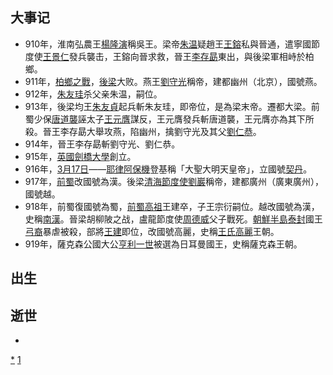 {{unreferenced|time=2018-08-23T08:37:56+00:00}}
{{DecadeTOC|910}}
== 大事记 ==
* 910年，淮南弘農王[[楊隆演|楊隆演]]稱吳王。梁帝[[朱温|朱温]]疑趙王[[王鎔|王鎔]]私與晉通，遣寧國節度使[[王景仁|王景仁]]發兵襲击，王鎔向晉求救，晉王[[唐庄宗|李存勗]]東出，與後梁軍相峙於柏鄉。 
* 911年，[[柏鄉之戰|柏鄉之戰]]，[[後梁|後梁]]大败。燕王[[劉守光|劉守光]]稱帝，建都幽州（北京），國號燕。 
* 912年，[[朱友珪|朱友珪]]杀父亲朱温，嗣位。 
* 913年，後梁均王[[梁末帝|朱友貞]]起兵斬朱友珪，即帝位，是為梁末帝。遷都大梁。前蜀少保[[唐道襲|唐道襲]]誣太子[[王元膺|王元膺]]謀反，王元膺發兵斬唐道襲，王元膺亦為其下所殺。晉王李存勗大舉攻燕，陷幽州，擒劉守光及其父[[劉仁恭|劉仁恭]]。 
* 914年，晉王李存勗斬劉守光、劉仁恭。 
* 915年，[[英國|英國]][[劍橋大學|劍橋大學]]創立。 
* 916年，[[3月17日|3月17日]]——[[耶律阿保機|耶律阿保機]]登基稱「大聖大明天皇帝」，立國號[[辽朝|契丹]]。
* 917年，[[前蜀|前蜀]]改國號為漢。後梁[[岭南节度使|清海節度使]][[劉龑|劉巖]]稱帝，建都廣州（廣東廣州），國號越。
* 918年，前蜀復國號為蜀，[[王建_(前蜀)|前蜀高祖]]王建卒，子王宗衍嗣位。越改國號為漢，史稱[[南漢|南漢]]。晉梁胡柳陂之战，盧龍節度使[[周德威|周德威]]父子戰死。[[朝鮮半島|朝鮮半島]][[泰封|泰封]]國王[[弓裔|弓裔]]暴虐被殺，部將[[高丽太祖|王建]]即位，改國號高麗，史稱[[王氏高麗|王氏高麗]]王朝。 
* 919年，薩克森公國大公[[亨利一世_(东法兰克)|亨利一世]]被選為日耳曼國王，史稱薩克森王朝。

== 出生 ==

== 逝世 ==
*

{{世紀|10}}

[[Category:910年代|*]]
[[Category:10世纪各年代|1]]